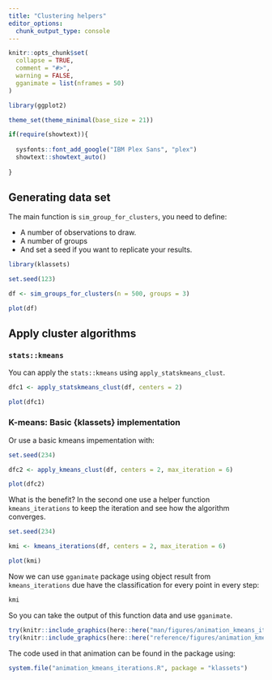 ```yaml
---
title: "Clustering helpers"
editor_options: 
  chunk_output_type: console
---
```


```r
knitr::opts_chunk$set(
  collapse = TRUE,
  comment = "#>",
  warning = FALSE,
  gganimate = list(nframes = 50)
)

library(ggplot2)

theme_set(theme_minimal(base_size = 21))

if(require(showtext)){
 
  sysfonts::font_add_google("IBM Plex Sans", "plex")
  showtext::showtext_auto()
   
}
```

## Generating data set 

The main function is `sim_group_for_clusters`, you need to define:

- A number of observations to draw.
- A number of groups
- And set a seed if you want to replicate your results.

```r
library(klassets)

set.seed(123)

df <- sim_groups_for_clusters(n = 500, groups = 3)

plot(df)
```


## Apply cluster algorithms

### `stats::kmeans`

You can apply the `stats::kmeans` using `apply_statskmeans_clust`.

```r
dfc1 <- apply_statskmeans_clust(df, centers = 2)

plot(dfc1)
```

### K-means: Basic {klassets} implementation

Or use a basic kmeans impementation with:

```r
set.seed(234)

dfc2 <- apply_kmeans_clust(df, centers = 2, max_iteration = 6)

plot(dfc2)
```

What is the benefit? In the second one use a helper function `kmeans_iterations`
to keep the iteration and see how the algorithm converges.

```r
set.seed(234)

kmi <- kmeans_iterations(df, centers = 2, max_iteration = 6)

plot(kmi)
```

Now we can use `gganimate` package using object result from `kmeans_iterations` 
due have the classification for every point in every step:

```r
kmi
```

So you can take the output of this function data and use `gganimate`.

```r
try(knitr::include_graphics(here::here("man/figures/animation_kmeans_iterations.gif")))
try(knitr::include_graphics(here::here("reference/figures/animation_kmeans_iterations.gif")), silent = TRUE)
```

The code used in that animation can be found in the package using:

```r
system.file("animation_kmeans_iterations.R", package = "klassets")
```


